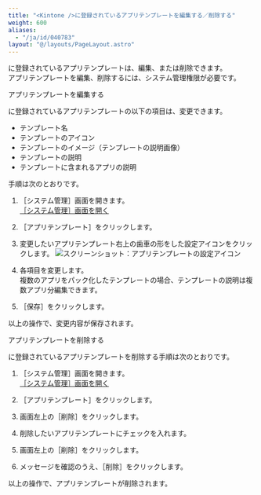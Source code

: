 ```yaml
---
title: "<Kintone />に登録されているアプリテンプレートを編集する／削除する"
weight: 600
aliases:
  - "/ja/id/040783"
layout: "@/layouts/PageLayout.astro"
---
```




<Kintone />に登録されているアプリテンプレートは、編集、または削除できます。  
アプリテンプレートを編集、削除するには、<Kintone />システム管理権限が必要です。

<Heading id="template_edit_delete_template_10">アプリテンプレートを編集する</Heading>

<Kintone />に登録されているアプリテンプレートの以下の項目は、変更できます。

* テンプレート名
* テンプレートのアイコン
* テンプレートのイメージ（テンプレートの説明画像）
* テンプレートの説明
* テンプレートに含まれるアプリの説明

手順は次のとおりです。

1. <Wovn>［<Kintone />システム管理］</Wovn>画面を開きます。  
  [［<Kintone />システム管理］画面を開く](/k/ja/id/04046.html)

1. <Wovn>［アプリテンプレート］</Wovn>をクリックします。<Wovn></Wovn>

1. 変更したいアプリテンプレート右上の歯車の形をした設定アイコンをクリックします。<Wovn></Wovn>
   <Img src="/k/kintone/img-ja/edit_delete_template_01.png" alt="スクリーンショット：アプリテンプレートの設定アイコン" />

1. 各項目を変更します。  
複数のアプリをパック化したテンプレートの場合、テンプレートの説明は複数アプリ分編集できます。

1. <Wovn>［保存］</Wovn>をクリックします。<Wovn></Wovn>

以上の操作で、変更内容が保存されます。

<Heading id="template_edit_delete_template_20">アプリテンプレートを削除する</Heading>

<Kintone />に登録されているアプリテンプレートを削除する手順は次のとおりです。

1. <Wovn>［<Kintone />システム管理］</Wovn>画面を開きます。  
  [［<Kintone />システム管理］画面を開く](/k/ja/id/04046.html)

1. <Wovn>［アプリテンプレート］</Wovn>をクリックします。<Wovn></Wovn>

1. 画面左上の<Wovn>［削除］</Wovn>をクリックします。<Wovn></Wovn>

1. 削除したいアプリテンプレートにチェックを入れます。

1. 画面左上の<Wovn>［削除］</Wovn>をクリックします。<Wovn></Wovn>

1. メッセージを確認のうえ、<Wovn>［削除］</Wovn>をクリックします。<Wovn></Wovn>

以上の操作で、アプリテンプレートが削除されます。
